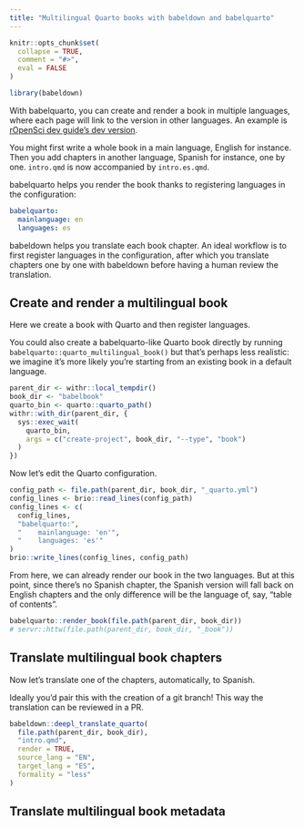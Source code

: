 ```yaml
---
title: "Multilingual Quarto books with babeldown and babelquarto"
---
```


```r
knitr::opts_chunk$set(
  collapse = TRUE,
  comment = "#>",
  eval = FALSE
)
```

```r
library(babeldown)
```

With babelquarto, you can create and render a book in multiple languages, where each page will link to the version in other languages.
An example is [rOpenSci dev guide's dev version](https://devdevguide.netlify.app/).

You might first write a whole book in a main language, English for instance.
Then you add chapters in another language, Spanish for instance, one by one.
`intro.qmd` is now accompanied by `intro.es.qmd`.

babelquarto helps you render the book thanks to registering languages in the configuration:

```yml
babelquarto:
  mainlanguage: en
  languages: es
```

babeldown helps you translate each book chapter.
An ideal workflow is to first register languages in the configuration, 
after which you translate chapters one by one with babeldown before having a human review the translation.

## Create and render a multilingual book

Here we create a book with Quarto and then register languages.

You could also create a babelquarto-like Quarto book directly by running `babelquarto::quarto_multilingual_book()` but that's perhaps less realistic: we imagine it's more likely you're starting from an existing book in a default language.

```r
parent_dir <- withr::local_tempdir()
book_dir <- "babelbook"
quarto_bin <- quarto::quarto_path()
withr::with_dir(parent_dir, {
  sys::exec_wait(
    quarto_bin,
    args = c("create-project", book_dir, "--type", "book")
  )
})
```

Now let's edit the Quarto configuration.

```r
config_path <- file.path(parent_dir, book_dir, "_quarto.yml")
config_lines <- brio::read_lines(config_path)
config_lines <- c(
  config_lines, 
  "babelquarto:",
  "    mainlanguage: 'en'",
  "    languages: 'es'"
)
brio::write_lines(config_lines, config_path)
```

From here, we can already render our book in the two languages.
But at this point, since there's no Spanish chapter, the Spanish version will fall back on English chapters and the only difference will be the language of, say, "table of contents".

```r
babelquarto::render_book(file.path(parent_dir, book_dir))
# servr::httw(file.path(parent_dir, book_dir, "_book"))
```

## Translate multilingual book chapters

Now let's translate one of the chapters, automatically, to Spanish.

Ideally you'd pair this with the creation of a git branch! This way the translation can be reviewed in a PR.


```r
babeldown::deepl_translate_quarto(
  file.path(parent_dir, book_dir),
  "intro.qmd",
  render = TRUE,
  source_lang = "EN",
  target_lang = "ES",
  formality = "less"
)
``` 

## Translate multilingual book metadata
